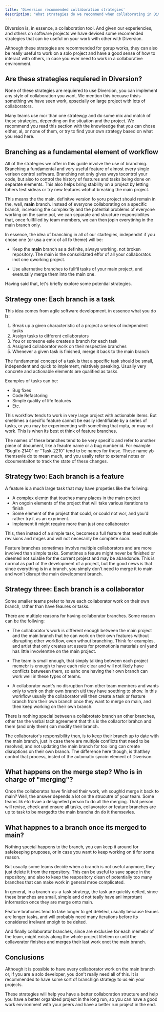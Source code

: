 ```yaml
---
title: 'Diversion recommended collaboration strategies'
description: "What strategies do we recommend when collaborating in Diversion"
---
```


Diversion is, in essence, a collaboration tool. And given our experiencies, and
others on software projects we have devised some recomended strategies that can
be useful on your work with other with Diversion.

Although these strategies are recommended for gorup works, they can also be
really useful to work on a solo project and have a good sense of how to interact
with others, in case you ever need to work in a collaborative environment.

## Are these strategies requiered in Diversion?

None of these strategies are requiered to use Diversion, you can implement any
style of collaboration you want. We mention this becuase thisis something we
have seen work, epsecially on large project with lots of collaborators.

Many teams use mor than one stratewgy and do some mix and match of these
strategies, depending on the situation and the project. We recommend you read
this section with the knowloedge that you can chose either, al, or none of them,
or try to find your own strategy based on what you read here.

## Branching as a fundamental element of workflow

All of the strategies we offer in this guide involve the use of branching.
Branching a fundamental and very useful feature of almost every single verison
control software. Branching not only gives ways tocontrol your code, but also to
control the history of features and tasks being done on separate elements. This
also helps bring stability on a project by letting tohers test sideas or try new
features wtohut breaking the main project.

This means the the main, definitve version fo yoru project should remain in the,
well, __main__ branch. Instead of everyone collaborating on a specific branch,
increasing the complexitiy and the potential problems of everyone working on the
same pot, we can separate and structure responsibilites that, once fullfilled by
team members, we can then jopin everytinhg in the main branch only.

In essence, the idea of branching in all of our startegies, independnt if you
chose one (or usa a emix of all fo theme) will be:

* Keep the __main__ branch as a definite, always working, not broken repository.
  The main is the consolidated effor of all your collaboratos inot one qworking
  project.

* Use alternative branches to fullfil tasks of your main project, and evenutally
  merge them into the main one.

Having said that, let's briefly explore some potential strategies.

## Strategy one: Each branch is a task

This idea comes from agile software development. in essence what you do is:

1. Break up a given characteristic of a project a series of independent tasks
2. Assign tasks to different collaborators
3. You or someone esle creates a branch for each task
4. Assigned collaborator work on their respective branches
5. Whenever a given task is finished, merge it back to the main branch

The fundamental concept of a task is that a specific task should be small,
independent and quick to implement, relatively pseaking. Usually very concrete
and actionable elements are qualified as tasks. 

Examples of tasks can be:

* Bug fixes
* Code Refactoring
* Simple quality of life features
* Etc.

This workflow tends to work in very large project with actionable items. But
smetimes a specific feature cannot be easily identifiable by a series of tasks,
or you may be experimenting with something that myta, or may not work. This is
when its best ot think of feature branches.

The names of these branches tend to be very specific and refer to another piece
of document, like a feautre name or a bug number id. For example "Bugifx-2140"
or "Task-2210" tend to be names for these. These name yb themsevle do to mean
much, and you usally refer to external notes or dcoumentaiton to track the state
of these changes.

## Strategy two: Each branch is a feature

A feature is a much large task that may have propeties like the follwing:

* A complex elemtn that touches many places in the main project
* An ongoin elements of the project that will take various iterations to finish
* Some element of the project that could, or could not wor, and you'd rather try
  it as an expriment.
* Implement it might require more than just one collaborator

This, then instead of a simple task, becomes a full feature that need nultiple
revisions and mrges and will not necesarily be complete soon.

Feature branches sometimes involve multiple collaborators and are more involved
than simple tasks. Sometimes a feaure might never be finished or deemed not
suiable for the current project and may be abandonde. This is normal as  part of
the development of a project, but the good news is that since everything is in a
branch, you simply don't need to merge it to main and won't disrupt the main
development branch.

## Strategy three: Each branch is a collaborator

Some smaller teams prefer to have each collaborator work on their own branch,
rather than have feaures or tasks.

There are multiple reasons for having collaborator branches. Some reason can be
the follwing:

* The collaborator's work is different enough between the main project and the
  main branch that he can work on their own features without disrupting other
  workflow, even wthout branching. Think for examples, and artist that only
  creates art assets for promotionla materials onl yand has little invovlemtne
  on the main project.

* The team is small enough, that simply talking between each project memebr is
  enough to have each role clear and will not likely have conflicts betweeen
  them, so eahc one having their own branch can work well in these types of
  teams.

* A collaborator want's no disruption from other team members and wants only to
  work on their own branch uitl they have soething to show. In this workflow
  usually the collaborator will then create a task or feature branch from their
  own branch once they want to merge on main, and then keep working on their own
  branch.

There is nothing special between a collabrotato branch an other branches, other
tan the verbal tacit agreement that this is the collaortor brahcn and them (and
only them) can modify their branch.

The collaborator's responsibility then, is to keep their branch up to date with
the main branch, just in case there are multiple conflicts that need to be
resolved, and not updating the main branch for too long can create disruptions
on their own branch. The difference here though, is thatthey control that
process, insted of the automatic syncin element of Diverison.

## What happens on the merge step? Who is in charge of "merging"?

Once the collaboratos have finished their work, wh soughld merge it back to
main? Well, the answer depends a lot on the strucutre of your team. Some teams
lik eto hvae a designeted person to do all the merging. That person will revise,
check and ensure all tasks, collavorator or feature branches are up to task to
be mergedto the main brancha dn do it themsevles.

## What happnes to a branch once its merged to main?

Nothing special happens to the branch, you can keep it around for safekeeping
pruposes, or in case you want to keep working on ti for some reason.

But usually some teams decide when a branch is not useful anymore, they just
delete it from the repository. This can be useful to save space in the
repository, and also to keep the reapository clean of potentially too many
branches that can make work in general mroe complicated.

In general, in a branch-as-a-task strategy, the task are quickly delted, since
these branches are small, simple and d not teally have ani improtant information
once they are merge onto main.

Feature brahcnes tend to take longer to get deleted, usually because feaues are
longer tasks, and will probably need many iterations before its considered
irrelvant enoigh to be delted.

And finally collaborator branches, since are exclusive for each memebr of the
team, might exists along the whole project lifetiem or until the collavorator
finishes and merges their last work onot the main branch.

## Conclusions

Although it is possible to have every collaborator work on the main branch or,
if you are a solo developer, you don't really need all of this. It is
recommended to have some sort of branchign strategy to us ein your projects.

These strategies will help you have a better collaboration structure and help
you have a better organized project in the long run, so you can have a good work
environment with your peers and have a better run project in the end.

